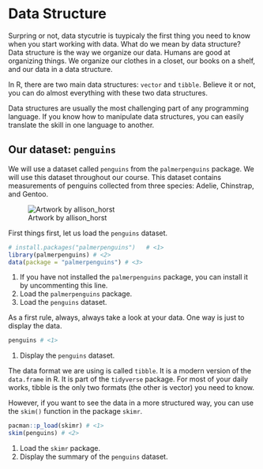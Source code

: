 # Data Structure

Surpring or not, data stycutrie is tuypicaly the first thing you need to know when you start working with data.
What do we mean by data structure? Data structure is the way we organize our data. Humans are good at organizing things. We organize our clothes in a closet, our books on a shelf, and our data in a data structure.


In R, there are two main data structures: `vector` and `tibble`. Believe it or not, you can do almost everything with these two data structures.

Data structures are usually the most challenging part of any programming language. If you know how to manipulate data structures, you can easily translate the skill in one language to another.

## Our dataset: `penguins`
We will use a dataset called `penguins` from the `palmerpenguins` package. We will use this dataset throughout our course. This dataset contains measurements of penguins collected from three species: Adelie, Chinstrap, and Gentoo. 

![Artwork by allison_horst](img/penguins.png)


First things first, let us load the `penguins` dataset.
```r
# install.packages("palmerpenguins")   # <1>
library(palmerpenguins) # <2>
data(package = "palmerpenguins") # <3>
```
1. If you have not installed the `palmerpenguins` package, you can install it by uncommenting this line.
2. Load the `palmerpenguins` package.
3. Load the `penguins` dataset.

As a first rule, always, always take a look at your data. One way is just to display the data.
```r
penguins # <1>
``` 
1. Display the `penguins` dataset.

The data format we are using is called `tibble`. It is a modern version of the `data.frame` in R. It is part of the `tidyverse` package. For most of your daily works, tibble is the only two formats (the other is vector) you need to know.

However, if you want to see the data in a more structured way, you can use the `skim()` function in the package `skimr`.
```r
pacman::p_load(skimr) # <1>
skim(penguins) # <2>
```
1. Load the `skimr` package.
2. Display the summary of the `penguins` dataset.
